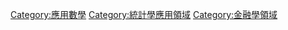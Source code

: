 {{catmore}}


[[Category:應用數學|Category:應用數學]]
[[Category:統計學應用領域|Category:統計學應用領域]]
[[Category:金融學領域|Category:金融學領域]]